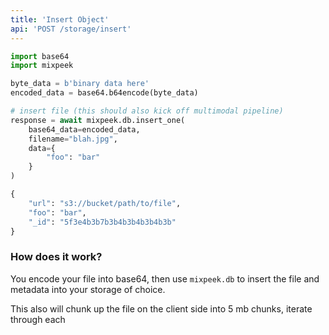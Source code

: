 ```yaml
---
title: 'Insert Object'
api: 'POST /storage/insert'
---
```


```python
import base64
import mixpeek

byte_data = b'binary data here'
encoded_data = base64.b64encode(byte_data)

# insert file (this should also kick off multimodal pipeline)
response = await mixpeek.db.insert_one(
    base64_data=encoded_data,
    filename="blah.jpg",
    data={
        "foo": "bar"
    }
)

{
    "url": "s3://bucket/path/to/file",
    "foo": "bar",
    "_id": "5f3e4b3b7b3b4b3b4b3b4b3b"
}

```

### How does it work?

You encode your file into base64, then use `mixpeek.db` to insert the file and metadata into your storage of choice.

This also will chunk up the file on the client side into 5 mb chunks, iterate through each
